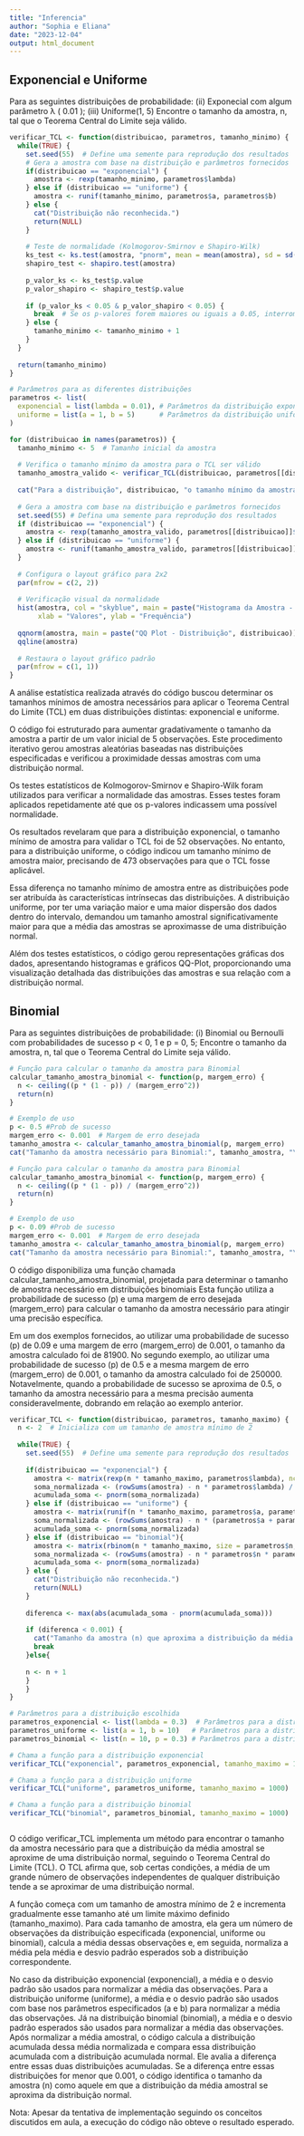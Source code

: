 ```yaml
---
title: "Inferencia"
author: "Sophia e Eliana"
date: "2023-12-04"
output: html_document
---
```


## Exponencial e Uniforme

Para as seguintes distribuições de probabilidade:
(ii) Exponecial com algum parâmetro λ ( 0.01 );
(iii) Uniforme(1, 5) 
Encontre o tamanho da amostra, n, tal que o Teorema Central do Limite seja válido.

```r
verificar_TCL <- function(distribuicao, parametros, tamanho_minimo) {
  while(TRUE) {
    set.seed(55)  # Define uma semente para reprodução dos resultados
    # Gera a amostra com base na distribuição e parâmetros fornecidos
    if(distribuicao == "exponencial") {
      amostra <- rexp(tamanho_minimo, parametros$lambda)
    } else if (distribuicao == "uniforme") {
      amostra <- runif(tamanho_minimo, parametros$a, parametros$b)
    } else {
      cat("Distribuição não reconhecida.")
      return(NULL)
    }
    
    # Teste de normalidade (Kolmogorov-Smirnov e Shapiro-Wilk)
    ks_test <- ks.test(amostra, "pnorm", mean = mean(amostra), sd = sd(amostra))
    shapiro_test <- shapiro.test(amostra)
    
    p_valor_ks <- ks_test$p.value
    p_valor_shapiro <- shapiro_test$p.value
    
    if (p_valor_ks < 0.05 & p_valor_shapiro < 0.05) {
      break  # Se os p-valores forem maiores ou iguais a 0.05, interrompe o loop
    } else {
      tamanho_minimo <- tamanho_minimo + 1
    }
  }
  
  return(tamanho_minimo)
}

# Parâmetros para as diferentes distribuições
parametros <- list(
  exponencial = list(lambda = 0.01), # Parâmetros da distribuição exponencial
  uniforme = list(a = 1, b = 5)      # Parâmetros da distribuição uniforme
)

for (distribuicao in names(parametros)) {
  tamanho_minimo <- 5  # Tamanho inicial da amostra
  
  # Verifica o tamanho mínimo da amostra para o TCL ser válido
  tamanho_amostra_valido <- verificar_TCL(distribuicao, parametros[[distribuicao]], tamanho_minimo)
  
  cat("Para a distribuição", distribuicao, "o tamanho mínimo da amostra para o TCL ser válido é:", tamanho_amostra_valido, "\n")
  
  # Gera a amostra com base na distribuição e parâmetros fornecidos
  set.seed(55) # Defina uma semente para reprodução dos resultados
  if (distribuicao == "exponencial") {
    amostra <- rexp(tamanho_amostra_valido, parametros[[distribuicao]]$lambda)
  } else if (distribuicao == "uniforme") {
    amostra <- runif(tamanho_amostra_valido, parametros[[distribuicao]]$a, parametros[[distribuicao]]$b)
  }
  
  # Configura o layout gráfico para 2x2
  par(mfrow = c(2, 2))
  
  # Verificação visual da normalidade
  hist(amostra, col = "skyblue", main = paste("Histograma da Amostra - Distribuição", distribuicao),
       xlab = "Valores", ylab = "Frequência")
  
  qqnorm(amostra, main = paste("QQ Plot - Distribuição", distribuicao))
  qqline(amostra)
  
  # Restaura o layout gráfico padrão
  par(mfrow = c(1, 1))
}
```

A análise estatística realizada através do código buscou determinar os tamanhos mínimos de amostra necessários para aplicar o Teorema Central do Limite (TCL) em duas distribuições distintas: exponencial e uniforme.

O código foi estruturado para aumentar gradativamente o tamanho da amostra a partir de um valor inicial de 5 observações. Este procedimento iterativo gerou amostras aleatórias baseadas nas distribuições especificadas e verificou a proximidade dessas amostras com uma distribuição normal.

Os testes estatísticos de Kolmogorov-Smirnov e Shapiro-Wilk foram utilizados para verificar a normalidade das amostras. Esses testes foram aplicados repetidamente até que os p-valores indicassem uma possível normalidade.

Os resultados revelaram que para a distribuição exponencial, o tamanho mínimo de amostra para validar o TCL foi de 52 observações. No entanto, para a distribuição uniforme, o código indicou um tamanho mínimo de amostra maior, precisando de 473 observações para que o TCL fosse aplicável.

Essa diferença no tamanho mínimo de amostra entre as distribuições pode ser atribuída às características intrínsecas das distribuições. A distribuição uniforme, por ter uma variação maior e uma maior dispersão dos dados dentro do intervalo, demandou um tamanho amostral significativamente maior para que a média das amostras se aproximasse de uma distribuição normal.

Além dos testes estatísticos, o código gerou representações gráficas dos dados, apresentando histogramas e gráficos QQ-Plot, proporcionando uma visualização detalhada das distribuições das amostras e sua relação com a distribuição normal.

## Binomial

Para as seguintes distribuições de probabilidade:
(i) Binomial ou Bernoulli com probabilidades de sucesso p < 0, 1 e p = 0, 5;
Encontre o tamanho da amostra, n, tal que o Teorema Central do Limite seja válido.

```r
# Função para calcular o tamanho da amostra para Binomial
calcular_tamanho_amostra_binomial <- function(p, margem_erro) {
  n <- ceiling((p * (1 - p)) / (margem_erro^2))
  return(n)
}

# Exemplo de uso
p <- 0.5 #Prob de sucesso
margem_erro <- 0.001  # Margem de erro desejada
tamanho_amostra <- calcular_tamanho_amostra_binomial(p, margem_erro)
cat("Tamanho da amostra necessário para Binomial:", tamanho_amostra, "\n")

```
```r
# Função para calcular o tamanho da amostra para Binomial
calcular_tamanho_amostra_binomial <- function(p, margem_erro) {
  n <- ceiling((p * (1 - p)) / (margem_erro^2))
  return(n)
}

# Exemplo de uso
p <- 0.09 #Prob de sucesso
margem_erro <- 0.001  # Margem de erro desejada
tamanho_amostra <- calcular_tamanho_amostra_binomial(p, margem_erro)
cat("Tamanho da amostra necessário para Binomial:", tamanho_amostra, "\n")

```

O código disponibiliza uma função chamada calcular_tamanho_amostra_binomial, projetada para determinar o tamanho de amostra necessário em distribuições binomiais Esta função utiliza a probabilidade de sucesso (p) e uma margem de erro desejada (margem_erro) para calcular o tamanho da amostra necessário para atingir uma precisão específica.

Em um dos exemplos fornecidos, ao utilizar uma probabilidade de sucesso (p) de 0.09 e uma margem de erro (margem_erro) de 0.001, o tamanho da amostra calculado foi de 81900. No segundo exemplo, ao utilizar uma probabilidade de sucesso (p) de 0.5 e a mesma margem de erro (margem_erro) de 0.001, o tamanho da amostra calculado foi de 250000. Notavelmente, quando a probabilidade de sucesso se aproxima de 0.5, o tamanho da amostra necessário para a mesma precisão aumenta consideravelmente, dobrando em relação ao exemplo anterior.


```r

verificar_TCL <- function(distribuicao, parametros, tamanho_maximo) {
  n <- 2  # Inicializa com um tamanho de amostra mínimo de 2
  
  while(TRUE) {
    set.seed(55)  # Define uma semente para reprodução dos resultados
    
    if(distribuicao == "exponencial") {
      amostra <- matrix(rexp(n * tamanho_maximo, parametros$lambda), ncol = n)
      soma_normalizada <- (rowSums(amostra) - n * parametros$lambda) / sqrt(n * parametros$lambda)
      acumulada_soma <- pnorm(soma_normalizada)
    } else if (distribuicao == "uniforme") {
      amostra <- matrix(runif(n * tamanho_maximo, parametros$a, parametros$b), ncol = n)
      soma_normalizada <- (rowSums(amostra) - n * (parametros$a + parametros$b) / 2) / sqrt((n^3) * (parametros$b - parametros$a)^2 / 12)
      acumulada_soma <- pnorm(soma_normalizada)
    } else if (distribuicao == "binomial"){
      amostra <- matrix(rbinom(n * tamanho_maximo, size = parametros$n, prob = parametros$p), ncol = n)
      soma_normalizada <- (rowSums(amostra) - n * parametros$n * parametros$p) / sqrt(n * parametros$n * parametros$p * (1 - parametros$p))
      acumulada_soma <- pnorm(soma_normalizada)
    } else {
      cat("Distribuição não reconhecida.")
      return(NULL)
    }
    
    diferenca <- max(abs(acumulada_soma - pnorm(acumulada_soma)))
    
    if (diferenca < 0.001) {
      cat("Tamanho da amostra (n) que aproxima a distribuição da média para uma distribuição normal:", n)
      break
    }else{
    
    n <- n + 1  
    }
    }
}

# Parâmetros para a distribuição escolhida
parametros_exponencial <- list(lambda = 0.3)  # Parâmetros para a distribuição exponencial
parametros_uniforme <- list(a = 1, b = 10)   # Parâmetros para a distribuição uniforme
parametros_binomial <- list(n = 10, p = 0.3) # Parâmetros para a distribuição binomial

# Chama a função para a distribuição exponencial
verificar_TCL("exponencial", parametros_exponencial, tamanho_maximo = 1000)

# Chama a função para a distribuição uniforme
verificar_TCL("uniforme", parametros_uniforme, tamanho_maximo = 1000)

# Chama a função para a distribuição binomial
verificar_TCL("binomial", parametros_binomial, tamanho_maximo = 1000)



```
O código verificar_TCL implementa um método para encontrar o tamanho da amostra necessário para que a distribuição da média amostral se aproxime de uma distribuição normal, seguindo o Teorema Central do Limite (TCL). O TCL afirma que, sob certas condições, a média de um grande número de observações independentes de qualquer distribuição tende a se aproximar de uma distribuição normal.

A função começa com um tamanho de amostra mínimo de 2 e incrementa gradualmente esse tamanho até um limite máximo definido (tamanho_maximo). Para cada tamanho de amostra, ela gera um número de observações da distribuição especificada (exponencial, uniforme ou binomial), calcula a média dessas observações e, em seguida, normaliza a média pela média e desvio padrão esperados sob a distribuição correspondente.

No caso da distribuição exponencial (exponencial), a média e o desvio padrão são usados para normalizar a média das observações.
Para a distribuição uniforme (uniforme), a média e o desvio padrão são usados com base nos parâmetros especificados (a e b) para normalizar a média das observações.
Já na distribuição binomial (binomial), a média e o desvio padrão esperados são usados para normalizar a média das observações.
Após normalizar a média amostral, o código calcula a distribuição acumulada dessa média normalizada e compara essa distribuição acumulada com a distribuição acumulada normal. Ele avalia a diferença entre essas duas distribuições acumuladas. Se a diferença entre essas distribuições for menor que 0.001, o código identifica o tamanho da amostra (n) como aquele em que a distribuição da média amostral se aproxima da distribuição normal.

Nota:  Apesar da tentativa de implementação seguindo os conceitos discutidos em aula, a execução do código não obteve o resultado esperado. 
